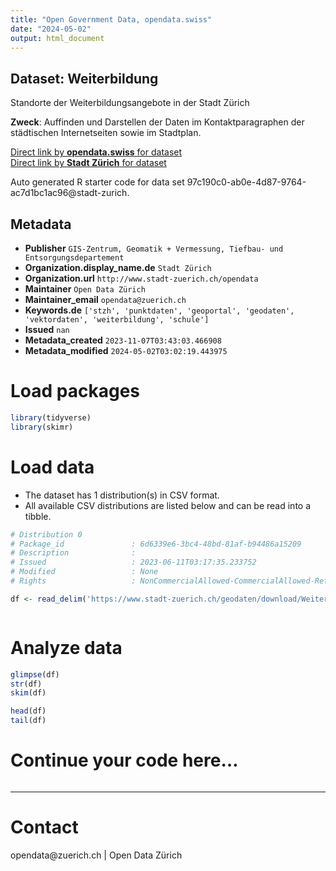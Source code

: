 ```yaml
---
title: "Open Government Data, opendata.swiss"
date: "2024-05-02"
output: html_document
---
```


## Dataset: Weiterbildung

Standorte der Weiterbildungsangebote in der Stadt Zürich

**Zweck**: Auffinden und Darstellen der Daten im Kontaktparagraphen der städtischen Internetseiten sowie im Stadtplan.

[Direct link by **opendata.swiss** for dataset](https://opendata.swiss/de/dataset/weiterbildung)<br>
[Direct link by **Stadt Zürich** for dataset](https://data.stadt-zuerich.ch/dataset/geo_weiterbildung)

Auto generated R starter code for data set 97c190c0-ab0e-4d87-9764-ac7d1bc1ac96@stadt-zurich.

## Metadata

- **Publisher** `GIS-Zentrum, Geomatik + Vermessung, Tiefbau- und Entsorgungsdepartement`
- **Organization.display_name.de** `Stadt Zürich`
- **Organization.url** `http://www.stadt-zuerich.ch/opendata`
- **Maintainer** `Open Data Zürich`
- **Maintainer_email** `opendata@zuerich.ch`
- **Keywords.de** `['stzh', 'punktdaten', 'geoportal', 'geodaten', 'vektordaten', 'weiterbildung', 'schule']`
- **Issued** `nan`
- **Metadata_created** `2023-11-07T03:43:03.466908`
- **Metadata_modified** `2024-05-02T03:02:19.443975`


# Load packages

```r

library(tidyverse)
library(skimr)

```

# Load data

-   The dataset has 1 distribution(s) in CSV format.
-   All available CSV distributions are listed below and can be read into a tibble.

```r

# Distribution 0
# Package_id               : 6d6339e6-3bc4-48bd-81af-b94486a15209
# Description              : 
# Issued                   : 2023-06-11T03:17:35.233752
# Modified                 : None
# Rights                   : NonCommercialAllowed-CommercialAllowed-ReferenceNotRequired

df <- read_delim('https://www.stadt-zuerich.ch/geodaten/download/Weiterbildung?format=10008')



```

# Analyze data

```r

glimpse(df)
str(df)
skim(df)

head(df)
tail(df)

```

# Continue your code here...

```r

```

------------------------------------------------------------------------

# Contact

opendata@zuerich.ch | Open Data Zürich
